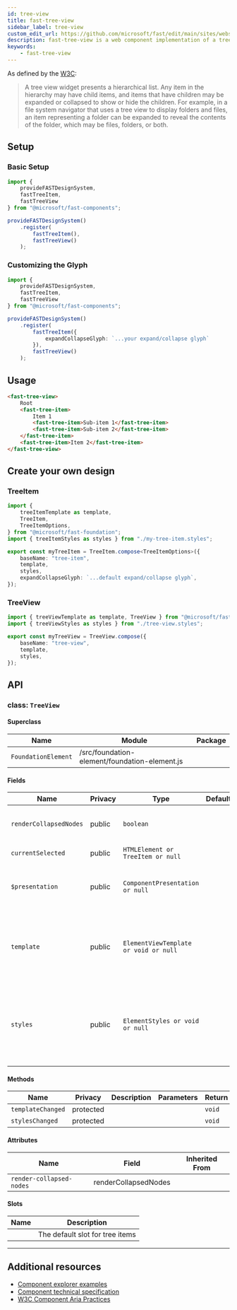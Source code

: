 ```yaml
---
id: tree-view
title: fast-tree-view
sidebar_label: tree-view
custom_edit_url: https://github.com/microsoft/fast/edit/main/sites/website/versioned_docs/version-legacy/components/fast-tree-view.mdx
description: fast-tree-view is a web component implementation of a tree-item.
keywords:
    - fast-tree-view
---
```


As defined by the [W3C](https://w3c.github.io/aria/#tree):

> A tree view widget presents a hierarchical list. Any item in the hierarchy may have child items, and items that have children may be expanded or collapsed to show or hide the children. For example, in a file system navigator that uses a tree view to display folders and files, an item representing a folder can be expanded to reveal the contents of the folder, which may be files, folders, or both.

## Setup

### Basic Setup

```ts
import {
    provideFASTDesignSystem,
    fastTreeItem,
    fastTreeView
} from "@microsoft/fast-components";

provideFASTDesignSystem()
    .register(
        fastTreeItem(),
        fastTreeView()
    );
```

### Customizing the Glyph

```ts
import {
    provideFASTDesignSystem,
    fastTreeItem,
    fastTreeView
} from "@microsoft/fast-components";

provideFASTDesignSystem()
    .register(
        fastTreeItem({
            expandCollapseGlyph: `...your expand/collapse glyph`
        }),
        fastTreeView()
    );
```

## Usage

```html live
<fast-tree-view>
    Root
    <fast-tree-item>
        Item 1
        <fast-tree-item>Sub-item 1</fast-tree-item>
        <fast-tree-item>Sub-item 2</fast-tree-item>
    </fast-tree-item>
    <fast-tree-item>Item 2</fast-tree-item>
</fast-tree-view>
```

## Create your own design

### TreeItem

```ts
import {
    treeItemTemplate as template,
    TreeItem,
    TreeItemOptions,
} from "@microsoft/fast-foundation";
import { treeItemStyles as styles } from "./my-tree-item.styles";

export const myTreeItem = TreeItem.compose<TreeItemOptions>({
    baseName: "tree-item",
    template,
    styles,
    expandCollapseGlyph: `...default expand/collapse glyph`,
});
```

### TreeView

```ts
import { treeViewTemplate as template, TreeView } from "@microsoft/fast-foundation";
import { treeViewStyles as styles } from "./tree-view.styles";

export const myTreeView = TreeView.compose({
    baseName: "tree-view",
    template,
    styles,
});
```

## API



### class: `TreeView`

#### Superclass

| Name                | Module                                        | Package |
| ------------------- | --------------------------------------------- | ------- |
| `FoundationElement` | /src/foundation-element/foundation-element.js |         |

#### Fields

| Name                   | Privacy | Type                                  | Default | Description                                                                                                                                                                         | Inherited From    |
| ---------------------- | ------- | ------------------------------------- | ------- | ----------------------------------------------------------------------------------------------------------------------------------------------------------------------------------- | ----------------- |
| `renderCollapsedNodes` | public  | `boolean`                             |         | /\*\*   When true, the control will be appear expanded by user interaction.                                                                                                         |                   |
| `currentSelected`      | public  | `HTMLElement or TreeItem or null`     |         | The currently selected tree item                                                                                                                                                    |                   |
| `$presentation`        | public  | `ComponentPresentation or null`       |         | A property which resolves the ComponentPresentation instance for the current component.                                                                                             | FoundationElement |
| `template`             | public  | `ElementViewTemplate or void or null` |         | Sets the template of the element instance. When undefined, the element will attempt to resolve the template from the associated presentation or custom element definition.          | FoundationElement |
| `styles`               | public  | `ElementStyles or void or null`       |         | Sets the default styles for the element instance. When undefined, the element will attempt to resolve default styles from the associated presentation or custom element definition. | FoundationElement |

#### Methods

| Name              | Privacy   | Description | Parameters | Return | Inherited From    |
| ----------------- | --------- | ----------- | ---------- | ------ | ----------------- |
| `templateChanged` | protected |             |            | `void` | FoundationElement |
| `stylesChanged`   | protected |             |            | `void` | FoundationElement |

#### Attributes

| Name                     | Field                | Inherited From |
| ------------------------ | -------------------- | -------------- |
| `render-collapsed-nodes` | renderCollapsedNodes |                |

#### Slots

| Name | Description                     |
| ---- | ------------------------------- |
|      | The default slot for tree items |

<hr/>


## Additional resources

* [Component explorer examples](https://explore.fast.design/components/fast-tree-view)
* [Component technical specification](https://github.com/microsoft/fast/tree/archives/fast-foundation-3/packages/web-components/fast-foundation/src/tree-view/tree-view.spec.md)
* [W3C Component Aria Practices](https://www.w3.org/TR/wai-aria/#tree)
